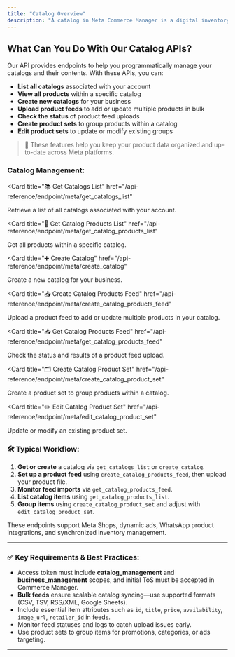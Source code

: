 ```yaml
---
title: "Catalog Overview"
description: "A catalog in Meta Commerce Manager is a digital inventory that stores all your products and product sets, making it easy to organize, update, and showcase your items on Facebook and Instagram. With our API, you can list your catalogs, view and manage products, create new catalogs, upload product feeds for bulk updates, and organize products into sets—all to keep your Meta shop up-to-date and well-structured."
---
```




## What Can You Do With Our Catalog APIs?

Our API provides endpoints to help you programmatically manage your catalogs and their contents. With these APIs, you can:

- **List all catalogs** associated with your account
- **View all products** within a specific catalog
- **Create new catalogs** for your business
- **Upload product feeds** to add or update multiple products in bulk
- **Check the status** of product feed uploads
- **Create product sets** to group products within a catalog
- **Edit product sets** to update or modify existing groups

> 📘 These features help you keep your product data organized and up-to-date across Meta platforms.

### Catalog Management:

<Card
  title="📚 Get Catalogs List"
  href="/api-reference/endpoint/meta/get_catalogs_list"
>
  Retrieve a list of all catalogs associated with your account.
</Card>

<Card
  title="🛒 Get Catalog Products List"
  href="/api-reference/endpoint/meta/get_catalog_products_list"
>
  Get all products within a specific catalog.
</Card>

<Card
  title="➕ Create Catalog"
  href="/api-reference/endpoint/meta/create_catalog"
>
  Create a new catalog for your business.
</Card>

<Card
  title="📤 Create Catalog Products Feed"
  href="/api-reference/endpoint/meta/create_catalog_products_feed"
>
  Upload a product feed to add or update multiple products in your catalog.
</Card>

<Card
  title="📥 Get Catalog Products Feed"
  href="/api-reference/endpoint/meta/get_catalog_products_feed"
>
  Check the status and results of a product feed upload.
</Card>

<Card
  title="🗂️ Create Catalog Product Set"
  href="/api-reference/endpoint/meta/create_catalog_product_set"
>
  Create a product set to group products within a catalog.
</Card>

<Card
  title="✏️ Edit Catalog Product Set"
  href="/api-reference/endpoint/meta/edit_catalog_product_set"
>
  Update or modify an existing product set.
</Card>

### 🛠 Typical Workflow:

1. **Get or create** a catalog via `get_catalogs_list` or `create_catalog`.  
2. **Set up a product feed** using `create_catalog_products_feed`, then upload your product file.  
3. **Monitor feed imports** via `get_catalog_products_feed`.  
4. **List catalog items** using `get_catalog_products_list`.  
5. **Group items** using `create_catalog_product_set` and adjust with `edit_catalog_product_set`.

These endpoints support Meta Shops, dynamic ads, WhatsApp product integrations, and synchronized inventory management.

---

### ✅ Key Requirements & Best Practices:

- Access token must include **catalog_management** and **business_management** scopes, and initial ToS must be accepted in Commerce Manager.  
- **Bulk feeds** ensure scalable catalog syncing—use supported formats (CSV, TSV, RSS/XML, Google Sheets).  
- Include essential item attributes such as `id`, `title`, `price`, `availability`, `image_url`, `retailer_id` in feeds.  
- Monitor feed statuses and logs to catch upload issues early.  
- Use product sets to group items for promotions, categories, or ads targeting.

---